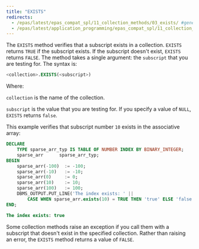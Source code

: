 ```yaml
---
title: "EXISTS"
redirects:
  - /epas/latest/epas_compat_spl/11_collection_methods/03_exists/ #generated for docs/epas/reorg-role-use-case-mode
  - /epas/latest/application_programming/epas_compat_spl/11_collection_methods/03_exists/
---
```


<div id="exists" class="registered_link"></div>

The `EXISTS` method verifies that a subscript exists in a collection. `EXISTS` returns `TRUE` if the subscript exists. If the subscript doesn't exist, `EXISTS` returns `FALSE`. The method takes a single argument: the `subscript` that you are testing for. The syntax is:

```sql
<collection>.EXISTS(<subscript>)
```

Where:

`collection` is the name of the collection.

`subscript` is the value that you are testing for. If you specify a value of `NULL`, `EXISTS` returns `false`.

This example verifies that subscript number `10` exists in the associative array:

```sql
DECLARE
    TYPE sparse_arr_typ IS TABLE OF NUMBER INDEX BY BINARY_INTEGER;
    sparse_arr      sparse_arr_typ;
BEGIN
    sparse_arr(-100)  := -100;
    sparse_arr(-10)   := -10;
    sparse_arr(0)     := 0;
    sparse_arr(10)    := 10;
    sparse_arr(100)   := 100;
    DBMS_OUTPUT.PUT_LINE('The index exists: ' ||
        CASE WHEN sparse_arr.exists(10) = TRUE THEN 'true' ELSE 'false' END);
END;

The index exists: true
```

Some collection methods raise an exception if you call them with a subscript that doesn't exist in the specified collection. Rather than raising an error, the `EXISTS` method returns a value of `FALSE`.
